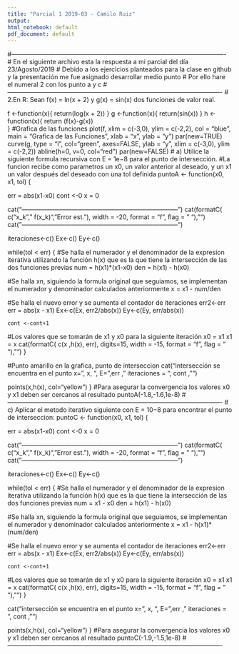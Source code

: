 ---
title: "Parcial 1 2019-03 - Camilo Ruiz"
output:
html_notebook: default
pdf_document: default
---
#-------------------------------------------------------------------------------------------------------
# En el siguiente archivo esta la respuesta a mi parcial del día 23/Agosto/2019
# Debido a los ejercicios planteados para la clase en github y la presentación me fue asignado desarrollar medio punto
# Por ello hare el numeral 2 con los punto a y c
#-------------------------------------------------------------------------------------------------------
# 2.En R: Sean f(x) = ln(x + 2) y g(x) = sin(x) dos funciones de valor real.

f <-function(x){
  return(log(x + 2))
}
g <-function(x){
  return(sin(x))
}
h <-function(x){
  return (f(x)-g(x))  
}
#Grafica de las funciones
plot(f, xlim = c(-3,0), ylim = c(-2,2), col = "blue", main = "Grafica de las Funciones", xlab = "x", ylab = "y")
par(new=TRUE)
curve(g, type = "l", col="green", axes=FALSE, ylab = "y", xlim = c(-3,0), ylim = c(-2,2))
abline(h=0, v=0, col="red")
par(new=FALSE)
# a)  Utilice la siguiente formula recursiva con E = 1e−8 para el punto de intersección.
#La funcion recibe como parametros un x0, un valor anterior al deseado, y un x1 un valor después del deseado con una tol definida
puntoA <- function(x0, x1, tol)
{

  err = abs(x1-x0)
  cont <-0
  x = 0
  
  cat("---------------------------------------------------------------------------\n")
  cat(formatC( c("x_k"," f(x_k)","Error est."), width = -20, format = "f", flag = " "), "\n")
  cat("---------------------------------------------------------------------------\n")
  
  
  iteraciones<-c()
  Ex<-c()
  Ey<-c()
  
  while(tol < err)
  {
#Se halla el numerador y el denominador de la expresion iterativa utilizando la función h(x) que es la que tiene la intersección de las dos funciones previas
    num = h(x1)*(x1-x0)
    den = h(x1) - h(x0)
    
#Se halla xn, siguiendo la formula original que seguiamos, se implementan el numerador y denominador calculados anteriormente
    x = x1 - num/den
    
#Se halla el nuevo error y se aumenta el contador de iteraciones
      err2<-err
      err = abs(x - x1)
      Ex<-c(Ex, err2/abs(x))
      Ey<-c(Ey, err/abs(x))

    cont <-cont+1
    
#Los valores que se tomarán de x1 y x0 para la siguiente iteración
    x0 = x1
    x1 = x
    cat(formatC( c(x ,h(x), err), digits=15, width = -15, format = "f", flag = " "), "\n")
  }

#Punto amarillo en la grafica, punto de interseccion
  cat("\n\nLa intersección se encuentra en el punto x=", x, ", E=",err ," iteraciones = ", cont ,"\n")
  
  points(x,h(x), col="yellow")
}
#Para asegurar la convergencia los valores x0 y x1 deben ser cercanos al resultado
puntoA(-1.8,-1.6,1e-8)
#-------------------------------------------------------------------------------------------------------
# c)  Aplicar el metodo iterativo siguiente con E = 10−8 para encontrar el punto de interseccion:
puntoC <- function(x0, x1, tol)
{

  err = abs(x1-x0)
  cont <-0
  x = 0
  
  cat("---------------------------------------------------------------------------\n")
  cat(formatC( c("x_k"," f(x_k)","Error est."), width = -20, format = "f", flag = " "), "\n")
  cat("---------------------------------------------------------------------------\n")
  
  
  iteraciones<-c()
  Ex<-c()
  Ey<-c()
  
  while(tol < err)
  {
#Se halla el numerador y el denominador de la expresion iterativa utilizando la función h(x) que es la que tiene la intersección de las dos funciones previas
    num = x1 - x0
    den = h(x1) - h(x0)
    
#Se halla xn, siguiendo la formula original que seguiamos, se implementan el numerador y denominador calculados anteriormente
    x = x1 - h(x1)*(num/den)
    
#Se halla el nuevo error y se aumenta el contador de iteraciones
      err2<-err
      err = abs(x - x1)
      Ex<-c(Ex, err2/abs(x))
      Ey<-c(Ey, err/abs(x))

    cont <-cont+1
    
#Los valores que se tomarán de x1 y x0 para la siguiente iteración
    x0 = x1
    x1 = x
    cat(formatC( c(x ,h(x), err), digits=15, width = -15, format = "f", flag = " "), "\n")
  }

  
  cat("\n\nLa intersección se encuentra en el punto x=", x, ", E=",err ," iteraciones = ", cont ,"\n")
  
  points(x,h(x), col="yellow")
}
#Para asegurar la convergencia los valores x0 y x1 deben ser cercanos al resultado
puntoC(-1.9,-1.5,1e-8)
#-------------------------------------------------------------------------------------------------------
